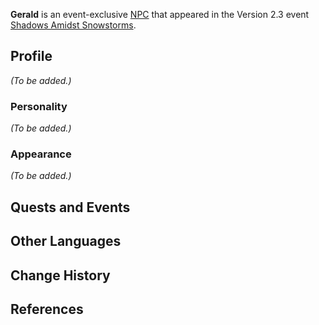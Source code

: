 {{Meta
<!-- REMOVE THIS TEMPLATE AFTER ADDING MISSING INFO -->
|missing_NPC_profile  = yes
}}
{{Character Infobox
|type             = Event NPC
|image            = NPC Gerald.png
|realname         = 
|region           = Mondstadt
|affiliation      = Adventurers' Guild
|title            = 
|voiceEN          = [[imdb:nm11170792|Patrick Mealey]]<ref name="Patrick Mealey">Patrick Mealey: [https://www.patrickmealeyvo.com/ EN VA's Website]</ref>
|voiceCN          = 
|voiceJP          = 
}}
'''Gerald''' is an event-exclusive [[NPC]] that appeared in the Version 2.3 event [[Shadows Amidst Snowstorms]].

==Profile==
<!--detailed story/lore information goes here-->
''(To be added.)''

===Personality===
''(To be added.)''

===Appearance===
''(To be added.)''

==Quests and Events==
{{Quests and Events}}

==Other Languages==
{{Other Languages|default_hidden = 1
|en      = Gerald
|zhs     = 杰拉德
|zhs_rm  = Jiélādé
|zht     = 傑拉德
|zht_rm  = Jiélādé
|ja      = ジェラード
|ja_rm   = Jeraado
|ko      = 제랄드
|ko_rm   = Jeraldeu
|es      = Gerald
|fr      = Gerald
|ru      = Джеральд
|th      = Gerald
|vi      = Gerald
|de      = Gerald
|id      = Gerald
|pt      = Gerald
}}

==Change History==
{{Change History|2.3}}

==References==
{{Reflist}}